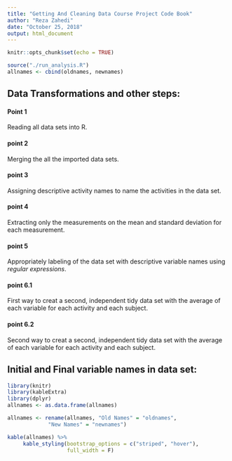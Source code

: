 ---
title: "Getting And Cleaning Data Course Project Code Book"
author: "Reza Zahedi"
date: "October 25, 2018"
output: html_document
---

```{r setup, include=FALSE}
knitr::opts_chunk$set(echo = TRUE)
```

```{r, include=FALSE, cache=TRUE}
source("./run_analysis.R")
allnames <- cbind(oldnames, newnames)
```

## Data Transformations and other steps:
#### Point 1
Reading all data sets into R.

#### point 2
Merging the all the imported data sets.

#### point 3
Assigning descriptive activity names to name the activities in the data set.

#### point 4
Extracting only the measurements on the mean and standard deviation for each measurement.

#### point 5
Appropriately labeling of the data set with descriptive variable names using _regular expressions_.

#### point 6.1
First way to creat a second, independent tidy data set with the average of each variable for each activity and each subject.

#### point 6.2
Second way to creat a second, independent tidy data set with the average of each variable for each activity and each subject.


## Initial and Final variable names in data set:
```{r, echo=FALSE, message=FALSE}
library(knitr)
library(kableExtra)
library(dplyr)
allnames <- as.data.frame(allnames)

allnames <- rename(allnames, "Old Names" = "oldnames",
             "New Names" = "newnames")

kable(allnames) %>%
     kable_styling(bootstrap_options = c("striped", "hover"),
                   full_width = F)
```
